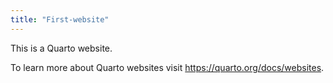 ```yaml
---
title: "First-website"
---
```


This is a Quarto website.

To learn more about Quarto websites visit <https://quarto.org/docs/websites>.

